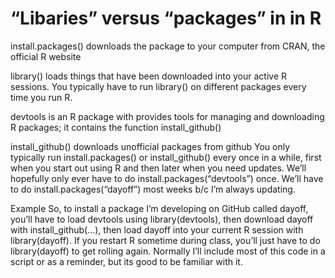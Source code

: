 # "Libaries" versus "packages" in in R

install.packages() downloads the package to your computer from CRAN, the official R website

library() loads things that have been downloaded into your active R sessions.
You typically have to run library() on different packages every time you run R.  

devtools is an R package with provides tools for managing and downloading R packages; it contains the function install_github()

install_github() downloads unofficial  packages from github
You only typically run install.packages() or install_github() every once in a while, first when you start out using R and then later when you need updates.  We'll hopefully only ever have to do install.packages("devtools") once.  We'll have to do install.packages("dayoff") most weeks b/c I'm always updating.

Example
So, to install a package I’m developing on GitHub called dayoff, you'll have to load devtools using library(devtools), then download dayoff with install_github(...), then load dayoff into your current R session with library(dayoff).  If you restart R sometime during class, you'll just have to do library(dayoff) to get rolling again.  Normally I'll include most of this code in a script or as a reminder, but its good to be familiar with it.

